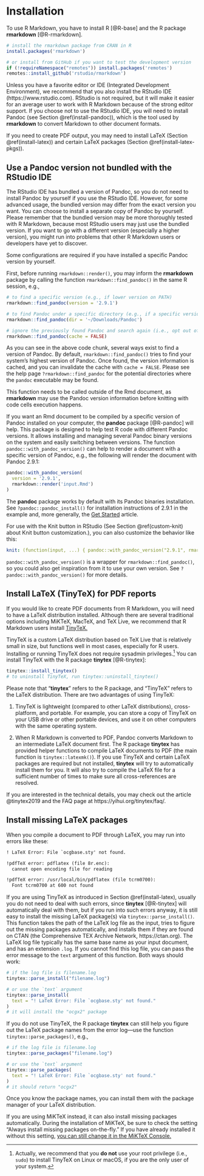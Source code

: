 \mainmatter

# Installation

To use R Markdown, you have to install R [@R-base] and the R package **rmarkdown** [@R-rmarkdown].

```r
# install the rmarkdown package from CRAN in R
install.packages('rmarkdown')

# or install from GitHub if you want to test the development version
if (!requireNamespace("remotes")) install.packages('remotes')
remotes::install_github('rstudio/rmarkdown')
```

Unless you have a favorite editor or IDE (Integrated Development Environment), we recommend that you also install the RStudio\index{RStudio} IDE (https://www.rstudio.com). RStudio is not required, but it will make it easier for an average user to work with R Markdown because of the strong editor support. If you choose not to use the RStudio IDE, you will need to install Pandoc\index{Pandoc} (see Section \@ref(install-pandoc)), which is the tool used by **rmarkdown** to convert Markdown to other document formats.

If you need to create PDF output, you may need to install LaTeX\index{LaTeX} (Section \@ref(install-latex)) and certain LaTeX packages (Section \@ref(install-latex-pkgs)).

## Use a Pandoc version not bundled with the RStudio IDE {#install-pandoc}

The RStudio IDE has bundled a version of Pandoc\index{Pandoc}, so you do not need to install Pandoc by yourself if you use the RStudio IDE. However, for some advanced usage, the bundled version may differ from the exact version you want. You can choose to install a separate copy of Pandoc by yourself. Please remember that the bundled version may be more thoroughly tested with R Markdown, because most RStudio users may just use the bundled version. If you want to go with a different version (especially a higher version), you might run into problems that other R Markdown users or developers have yet to discover.

Some configurations are required if you have installed a specific Pandoc version by yourself. 

First, before running `rmarkdown::render()`, you may inform the **rmarkdown** package by calling the function `rmarkdown::find_pandoc()` in the same R session, e.g.,

```r
# to find a specific version (e.g., if lower version on PATH)
rmarkdown::find_pandoc(version = '2.9.1')

# to find Pandoc under a specific directory (e.g., if a specific version cannot be in PATH)
rmarkdown::find_pandoc(dir = '~/Downloads/Pandoc')

# ignore the previously found Pandoc and search again (i.e., opt out of the caching mechanism).
rmarkdown::find_pandoc(cache = FALSE)
```

As you can see in the above code chunk, several ways exist to find a version of Pandoc. By default, `rmarkdown::find_pandoc()` tries to find your system's highest version of Pandoc. Once found, the version information is cached, and you can invalidate the cache with `cache = FALSE`. Please see the help page `?rmarkdown::find_pandoc` for the potential directories where the `pandoc` executable may be found.

This function needs to be called outside of the Rmd document, as **rmarkdown** may use the Pandoc version information before knitting with code cells execution happens. 


If you want an Rmd document to be compiled by a specific version of Pandoc installed on your computer, the **pandoc** package [@R-pandoc]\index{R package!pandoc} will help.
This package is designed to help test R code with different Pandoc versions. It allows installing and managing several Pandoc binary versions on the system and easily switching between versions. The function `pandoc::with_pandoc_version()` can help to render a document with a specific version of Pandoc, e.g., the following will render the document with Pandoc 2.9.1:

```r
pandoc::with_pandoc_version(
  version = '2.9.1',
  rmarkdown::render('input.Rmd')
)
```

The **pandoc** package works by default with its Pandoc binaries installation. See `?pandoc::pandoc_install()` for installation instructions of 2.9.1 in the example and, more generally, the [Get Started](https://cderv.github.io/pandoc/articles/pandoc.html) article.


For use with the Knit button in RStudio (See Section \@ref(custom-knit) about Knit button customization.), you can also customize the behavior like this: 


````yaml
knit: (function(input, ...) { pandoc::with_pandoc_version("2.9.1", rmarkdown::render(input)) })
````

`pandoc::with_pandoc_version()` is a wrapper for `rmarkdown::find_pandoc()`, so you could also get inspiration from it to use your own version. See `?pandoc::with_pandoc_version()` for more details.

## Install LaTeX (TinyTeX) for PDF reports {#install-latex}

If you would like to create PDF documents from R Markdown, you will need to have a LaTeX\index{LaTeX} distribution installed. Although there are several traditional options including MiKTeX\index{LaTeX!MiKTeX}, MacTeX, and TeX Live, we recommend that R Markdown users install [TinyTeX.](https://yihui.org/tinytex/)

TinyTeX\index{LaTeX!TinyTeX} is a custom LaTeX distribution based on TeX Live that is relatively small in size, but functions well in most cases, especially for R users. Installing or running TinyTeX does not require sysadmin privileges.^[Actually, we recommend that you **do not** use your root privilege (i.e., `sudo`) to install TinyTeX on Linux or macOS, if you are the only user of your system.] You can install TinyTeX with the R package **tinytex**\index{LaTeX!tinytex} [@R-tinytex]:

```r
tinytex::install_tinytex()
# to uninstall TinyTeX, run tinytex::uninstall_tinytex() 
```

Please note that "**tinytex**" refers to the R package, and "TinyTeX" refers to the LaTeX distribution. There are two advantages of using TinyTeX: 

1. TinyTeX is lightweight (compared to other LaTeX distributions), cross-platform, and portable. For example, you can store a copy of TinyTeX on your USB drive or other portable devices, and use it on other computers with the same operating system. 

1. When R Markdown is converted to PDF, Pandoc converts Markdown to an intermediate LaTeX document first. The R package **tinytex** has provided helper functions to compile LaTeX documents to PDF (the main function is `tinytex::latexmk()`). If you use TinyTeX and certain LaTeX packages are required but not installed, **tinytex** will try to automatically install them for you. It will also try to compile the LaTeX file for a sufficient number of times to make sure all cross-references are resolved.

If you are interested in the technical details, you may check out the article @tinytex2019 and the FAQ page at https://yihui.org/tinytex/faq/.

## Install missing LaTeX packages {#install-latex-pkgs}

When you compile a document to PDF through LaTeX, you may run into errors like these:

```latex
! LaTeX Error: File `ocgbase.sty' not found.

!pdfTeX error: pdflatex (file 8r.enc):
  cannot open encoding file for reading

!pdfTeX error: /usr/local/bin/pdflatex (file tcrm0700):
  Font tcrm0700 at 600 not found
```

If you are using TinyTeX as introduced in Section \@ref(install-latex), usually you do not need to deal with such errors, since **tinytex** [@R-tinytex] will automatically deal with them, but if you run into such errors anyway, it is still easy to install the missing LaTeX package(s)\index{LaTeX!packages} via `tinytex::parse_install()`\index{tinytex!parse\_install()}. This function takes the path of the LaTeX log file as the input, tries to figure out the missing packages automatically, and installs them if they are found on CTAN (the Comprehensive TEX Archive Network, https://ctan.org). The LaTeX log file typically has the same base name as your input document, and has an extension `.log`. If you cannot find this log file, you can pass the error message to the `text` argument of this function. Both ways should work:

```r
# if the log file is filename.log
tinytex::parse_install("filename.log")

# or use the `text` argument
tinytex::parse_install(
  text = "! LaTeX Error: File `ocgbase.sty' not found."
)
# it will install the "ocgx2" package
```

If you do not use TinyTeX, the R package **tinytex** can still help you figure out the LaTeX package names from the error log---use the function `tinytex::parse_packages()`\index{tinytex!parse\_packages()}, e.g.,

```r
# if the log file is filename.log
tinytex::parse_packages("filename.log")

# or use the `text` argument
tinytex::parse_packages(
  text = "! LaTeX Error: File `ocgbase.sty' not found."
)
# it should return "ocgx2"
```

Once you know the package names, you can install them with the package manager of your LaTeX distribution.

If you are using MiKTeX\index{LaTeX!MiKTeX} instead, it can also install missing packages automatically. During the installation of MiKTeX, be sure to check the setting "Always install missing packages on-the-fly." If you have already installed it without this setting, [you can still change it in the MiKTeX Console.](https://github.com/rstudio/rmarkdown/issues/1285#issuecomment-374340175)
